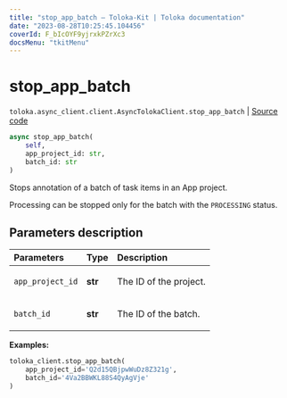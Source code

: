 ```yaml
---
title: "stop_app_batch — Toloka-Kit | Toloka documentation"
date: "2023-08-28T10:25:45.104456"
coverId: F_bIcOYF9yjrxkPZrXc3
docsMenu: "tkitMenu"
---
```


# stop_app_batch

`toloka.async_client.client.AsyncTolokaClient.stop_app_batch` | [Source code](https://github.com/Toloka/toloka-kit/blob/v1.2.1/src/async_client/client.py#L0)

```python
async stop_app_batch(
    self,
    app_project_id: str,
    batch_id: str
)
```

Stops annotation of a batch of task items in an App project.

Processing can be stopped only for the batch with the `PROCESSING` status.

## Parameters description

| Parameters | Type | Description |
| :----------| :----| :-----------|
`app_project_id`|**str**|<p>The ID of the project.</p>
`batch_id`|**str**|<p>The ID of the batch.</p>

**Examples:**

```python
toloka_client.stop_app_batch(
    app_project_id='Q2d15QBjpwWuDz8Z321g',
    batch_id='4Va2BBWKL88S4QyAgVje'
)
```